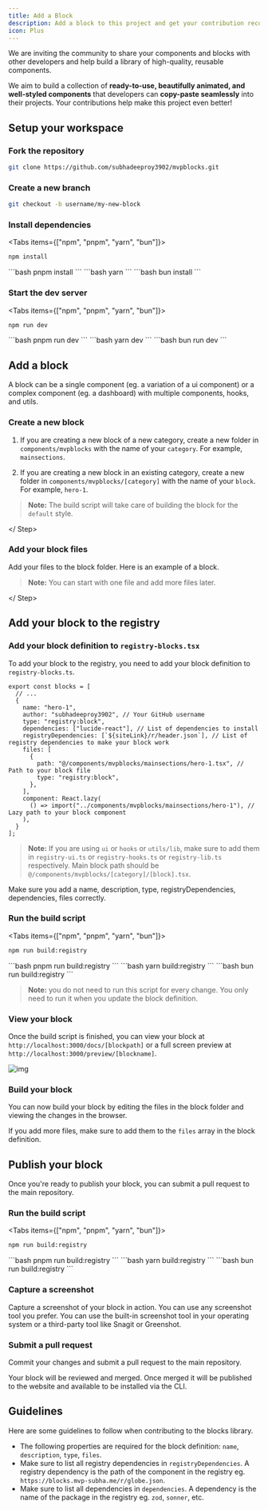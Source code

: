 ```yaml
---
title: Add a Block
description: Add a block to this project and get your contribution recognized.
icon: Plus
---
```



We are inviting the community to share your components and blocks with other developers and help build a library of high-quality, reusable components.

We aim to build a collection of **ready-to-use, beautifully animated, and well-styled components** that developers can **copy-paste seamlessly** into their projects. Your contributions help make this project even better!

## Setup your workspace

<Steps>

<Step>

### Fork the repository

```bash
git clone https://github.com/subhadeeproy3902/mvpblocks.git
```

</Step>

<Step>

### Create a new branch

```bash
git checkout -b username/my-new-block
```

</Step>

<Step>

### Install dependencies

<Tabs items={["npm", "pnpm", "yarn", "bun"]}>
  <Tab>
  ```bash 
  npm install 
  ```
  </Tab>
  <Tab>
  ```bash 
  pnpm install 
  ```
  </Tab>
  <Tab>
  ```bash 
  yarn 
  ```
  </Tab>
  <Tab>
  ```bash 
  bun install  
  ```
  </Tab>
</Tabs>

</Step>

<Step>

### Start the dev server

<Tabs items={["npm", "pnpm", "yarn", "bun"]}>
  <Tab>
  ```bash 
  npm run dev
  ```
  </Tab>
  <Tab>
  ```bash 
  pnpm run dev
  ```
  </Tab>
  <Tab>
  ```bash 
  yarn dev
  ```
  </Tab>
  <Tab>
  ```bash 
  bun run dev
  ```
  </Tab>
</Tabs>

</Step>

</Steps>

## Add a block

A block can be a single component (eg. a variation of a ui component) or a complex component (eg. a dashboard) with multiple components, hooks, and utils.

<Steps>

<Step>

### Create a new block

1. If you are creating a new block of a new category, create a new folder in `components/mvpblocks` with the name of your `category`. For example, `mainsections`.

2. If you are creating a new block in an existing category, create a new folder in `components/mvpblocks/[category]` with the name of your `block`. For example, `hero-1`.

> **Note:** The build script will take care of building the block for the `default` style.

</ Step>

<Step>

### Add your block files

Add your files to the block folder. Here is an example of a block.

<Files>
  <Folder name="component" defaultOpen>
    <Folder name="mvpblocks" defaultOpen>
      <Folder name="your-category" defaultOpen>
        <File name="your-block.tsx" />
      </Folder>
    </Folder>
    <Folder name="ui" defaultOpen>
      <File name="button.tsx" />
      <File name="tabs.tsx" />
      <File name="dialog.tsx" />
    </Folder>
  </Folder>
  <Folder name="hooks" defaultOpen>
    <File name="useYourHook.ts" />
  </Folder>
</Files>

> **Note:** You can start with one file and add more files later.

</ Step>

</Steps>

## Add your block to the registry

<Steps>

<Step>

### Add your block definition to `registry-blocks.tsx`

To add your block to the registry, you need to add your block definition to `registry-blocks.ts`.

```tsx title="registry/registry-blocks.tsx"
export const blocks = [
  // ...
  {
    name: "hero-1",
    author: "subhadeeproy3902", // Your GitHub username
    type: "registry:block",
    dependencies: ["lucide-react"], // List of dependencies to install
    registryDependencies: [`${siteLink}/r/header.json`], // List of registry dependencies to make your block work
    files: [
      {
        path: "@/components/mvpblocks/mainsections/hero-1.tsx", // Path to your block file
        type: "registry:block",
      },
    ],
    component: React.lazy(
      () => import("../components/mvpblocks/mainsections/hero-1"), // Lazy path to your block component
    ),
  }
];
```

> **Note:** If you are using `ui` or `hooks` or `utils/lib`, make sure to add them in `registry-ui.ts` or `registry-hooks.ts` or `registry-lib.ts` respectively. Main block path should be `@/components/mvpblocks/[category]/[block].tsx`.

Make sure you add a name, description, type, registryDependencies, dependencies, files correctly.

</Step>

<Step>

### Run the build script

<Tabs items={["npm", "pnpm", "yarn", "bun"]}>
  <Tab>
  ```bash 
  npm run build:registry
  ```
  </Tab>
  <Tab>
  ```bash 
  pnpm run build:registry
  ```
  </Tab>
  <Tab>
  ```bash 
  yarn build:registry
  ```
  </Tab>
  <Tab>
  ```bash 
  bun run build:registry
  ```
  </Tab>
</Tabs>

> **Note:** you do not need to run this script for every change. You only need to run it when you update the block definition.

</Step>

<Step>

### View your block

Once the build script is finished, you can view your block at `http://localhost:3000/docs/[blockpath]` or a full screen preview at `http://localhost:3000/preview/[blockname]`.

![img](https://i.postimg.cc/13XW35Jk/image.png)

</Step>

<Step>

### Build your block

You can now build your block by editing the files in the block folder and viewing the changes in the browser.

If you add more files, make sure to add them to the `files` array in the block definition.

</Step>

</Steps>

## Publish your block

Once you're ready to publish your block, you can submit a pull request to the main repository.

<Steps>

<Step>

### Run the build script

<Tabs items={["npm", "pnpm", "yarn", "bun"]}>
  <Tab>
  ```bash 
  npm run build:registry
  ```
  </Tab>
  <Tab>
  ```bash 
  pnpm run build:registry
  ```
  </Tab>
  <Tab>
  ```bash 
  yarn build:registry
  ```
  </Tab>
  <Tab>
  ```bash 
  bun run build:registry
  ```
  </Tab>
</Tabs>

</Step>

<Step>

### Capture a screenshot

Capture a screenshot of your block in action. You can use any screenshot tool you prefer.
You can use the built-in screenshot tool in your operating system or a third-party tool like Snagit or Greenshot.

</Step>

<Step>

### Submit a pull request

Commit your changes and submit a pull request to the main repository.

Your block will be reviewed and merged. Once merged it will be published to the website and available to be installed via the CLI.

</Step>

</Steps>

## Guidelines

Here are some guidelines to follow when contributing to the blocks library.

- The following properties are required for the block definition: `name`, `description`, `type`, `files`.
- Make sure to list all registry dependencies in `registryDependencies`. A registry dependency is the path of the component in the registry eg. `https://blocks.mvp-subha.me/r/globe.json`.
- Make sure to list all dependencies in `dependencies`. A dependency is the name of the package in the registry eg. `zod`, `sonner`, etc.
